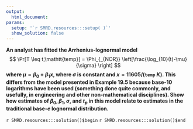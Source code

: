 ```yaml
---
output:
  html_document:
params:
  setup: '`r SMRD.resources:::setup( )`'
  show_solution: false
---
```


__An analyst has fitted the Arrhenius-lognormal model__
$$
\Pr[T \leq t;\mathtt{temp}] = \Phi_{_{NOR}}  \left[\frac{\log_{10}(t)-\mu}{\sigma} \right] 
$$
__where $\mu = \beta_{0}+ \beta_{1} x$, where $\sigma$ is constant and $x=11605/(\mathtt{temp}\;K)$.  This differs from the model presented in Example 19.5 because base-10 logarithms have been used (something done quite commonly, and usefully, in engineering and other non-mathematical disciplines). Show how estimates of $\beta_{0}, \beta_{1}, \sigma,$ and $t_{p}$ in this model relate to estimates in the traditional base-$e$ lognormal distribution.__

`r SMRD.resources:::solution()$begin`
`r SMRD.resources:::solution()$end`
